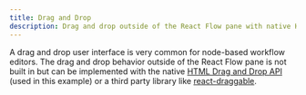 ---
title: Drag and Drop
description: Drag and drop outside of the React Flow pane with native HTML Drag and Drop API or react-draggable.
---

A drag and drop user interface is very common for node-based workflow editors. The drag and drop behavior outside of the React Flow pane is not built in but can be implemented with the native [HTML Drag and Drop API](https://developer.mozilla.org/en-US/docs/Web/API/HTML_Drag_and_Drop_API) (used in this example) or a third party library like [react-draggable](https://github.com/react-grid-layout/react-draggable).

<RemoteCodeViewer route="examples/interaction/drag-and-drop" framework="react" />
